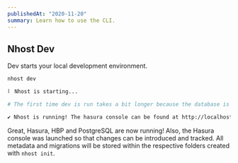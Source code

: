 ```yaml
---
publishedAt: "2020-11-20"
summary: Learn how to use the CLI.
---
```


## Nhost Dev

Dev starts your local development environment.

```bash
nhost dev

⠇ Nhost is starting... 

# The first time dev is run takes a bit longer because the database is being created

✔ Nhost is running! The hasura console can be found at http://localhost:9695
```

Great, Hasura, HBP and PostgreSQL are now running! Also, the Hasura console was launched so that changes can be introduced and tracked. All metadata and migrations will be stored within the respective folders created with `nhost init`.  




